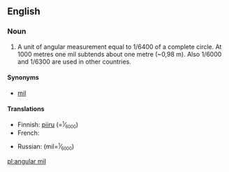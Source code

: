 ==English==
{{wikipedia}}

===Noun===
{{en-noun|head=[[angular]] [[mil]]}}

# {{context|military}} A unit of angular measurement equal to 1/6400 of a complete circle. At 1000 metres one mil subtends about one metre (~0,98 m). Also 1/6000 and 1/6300 are used in other countries.

====Synonyms====
* [[mil]]

====Translations====
{{trans-top|unit of angular measurement}}
* Finnish: [[piiru]] (=<small><sup>1</sup><big>⁄</big><sub>6000</sub></small>)
* French: {{t+|fr|millième|m}}
{{trans-mid}}
* Russian: {{t-|ru|мил|tr=mil|m}} (mil=<small><sup>1</sup><big>⁄</big><sub>6000</sub></small>)
{{trans-bottom}}

[[pl:angular mil]]